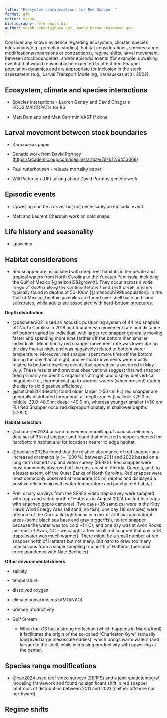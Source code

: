 ```yaml
---
title: "Ecosystem considerations for Red Snapper "
format: gfm
editor: visual
bibliography: references.bib
author: sarah.roberts@noaa.gov, mandy.karnauskas@noaa.gov
---
```


Consider any known evidence regarding ecosystem, climate, species interactions(e.g., predation studies), habitat considerations, species range modifications(expansions or contractions), regime shifts, larval movement between stockboundaries, and/or episodic events (for example: upwelling events) that would reasonably be expected to affect Red Snapper population dynamics and are appropriate for inclusion in the stock assessment (e.g., Larval Transport Modeling, Karnauskas et al. 2022).

## Ecosystem, climate and species interactions

-   Species interactions - Lauren Gentry and David Chagaris ECOSIM/ECOPATH for RS

-   Matt Damiano and Matt Carr miniVAST if done

## Larval movement between stock boundaries

-   Karnauskas paper

-   Genetic work from David Portnoy (<https://academic.oup.com/icesjms/article/79/1/12/6453068>)

-   Paul rutterhousen - release mortality paper

-   Will Patterson (UF) talking about David Portnoy genetic work

## Episodic events 

-   Upwelling can be a driver but not necessarily an episodic event. 

-   Matt and Laurent Cherubin work on cold snaps. 

## Life history and seasonality 

-   spawning

## Habitat considerations

-   Red snapper are associated with deep reef habitats in temperate and tropical waters from North Carolina to the Yucatan Peninsula, including the Gulf of Mexico [@nelson1982growth]. They occur across a wide range of depths along the continental shelf and shelf break, and are typically found in depths of 50-100m [@manooch1998population]. In the Gulf of Mexico, benthic juveniles are found over shell hash and sand substrates, while adults are associated with hard-bottom structures.

**Depth distribution** 

-   @bacheler2021 used an acoustic positioning system of 44 red snapper off North Carolina in 2019 and found mean movement rate and distance off bottom varied by individual, with larger red snapper generally moving faster and spending more time farther off the bottom than smaller individuals. Mean hourly red snapper movement rate was lower during the day than at night and was negatively related to bottom water temperature. Moreover, red snapper spent more time off the bottom during the day than at night, and vertical movements were mostly related to bottom upwelling events that sporadically occurred in May–July. These results and previous observations suggest that red snapper feed primarily on benthic organisms at night, and display diel vertical migration (i.e., thermotaxis) up to warmer waters (when present) during the day to aid digestive efficiency. 
-   [@mitchell2014depth] found older, larger (\>50 cm FL) red snapper are generally distributed throughout all depth zones (shallow: \<29.0 m; middle: 29.0–48.9 m; deep: ≥49.0 m), whereas younger smaller (\<50 cm FL) Red Snapper occurred disproportionately in shallower depths (\<29.0).

**Habitat selection** 

-   @chatterjee2024 utilized movement modelling of acoustic telemetry data set of 35 red snapper and found that most red snapper selected for hardbottom habitat and for locations nearer to edge habitat.

-   @bacheler2025a found that the relative abundance of red snapper has increased dramatically (∼ 1000 %) between 2011 and 2022 based on a long-term baited trap and video survey (SERFS). Red snapper were most commonly observed off the east coast of Florida, Georgia, and, to a lesser extent, off the Outer Banks of North Carolina. Red snapper were most commonly observed at moderate (40 m) depths and displayed a positive relationship with water temperature and patchy reef habitat.

-   Preliminary surveys from the SERFS video trap survey were sampled with traps and video north of Hatteras in August 2024 (baited fish traps with attached gopro cameras). Two days (36 samples) were in the Kitty Hawk Wind Energy Area (all sand, no fish), one day (18 samples) were offshore of the Currituck Lighthouse in a mix of artificial and natural areas (some black sea bass and gray triggerfish, no red snapper because the water was too cold \~14 C), and one day was at Avon Rocks just east of Avon, NC - we caught a few small red snapper that day in 18 traps (water was much warmer). There might be a small number of red snapper north of Hatteras but not many. But hard to draw too many conclusions from a single sampling trip north of Hatteras (personal correspondence with Nate Bacheler). 

**Other environmental drivers**

-   salinity

-   temperature

-   dissolved oxygen

-   climatological indices (AMO/NAO)

-   primary productivity

-   Gulf Stream

    -   When the GS has a strong deflection (which happens in March/April) it facilitates the origin of the so-called "Charleston Gyre" (actually long lived large mesoscale eddies), which brings warm waters (and larvae) to the shelf, while increasing productivity with upwelling at the center. 

## Species range modifications

-   @cao2024 used reef video surveys (SERFS) and a joint spatiotemporal modeling framework and found no significant shift in red snapper centroids of distribution between 2011 and 2021 (neither offshore nor northward)

## Regime shifts

## 
